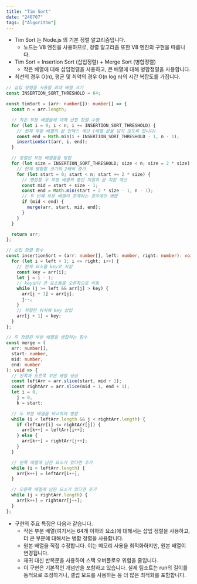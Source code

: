 ```yaml
---
title: "Tim Sort"
date: "240707"
tags: ["Algorithm"]
---
```


- Tim Sort 는 Node.js 의 기본 정렬 알고리즘입니다.
  - 노드는 V8 엔진을 사용하므로, 정렬 알고리즘 또한 V8 엔진의 구현을 따릅니다.
- Tim Sort = Insertion Sort (삽입정렬) + Merge Sort (병합정렬)
  - 작은 배열에 대해 삽입정렬을 사용하고, 큰 배열에 대해 병합정렬을 사용합니다.
- 최선의 경우 O(n), 평균 및 최악의 경우 O(n log n)의 시간 복잡도를 가집니다.

```ts
// 삽입 정렬을 사용할 최대 배열 크기
const INSERTION_SORT_THRESHOLD = 64;

const timSort = (arr: number[]): number[] => {
  const n = arr.length;

  // 작은 부분 배열들에 대해 삽입 정렬 수행
  for (let i = 0; i < n; i += INSERTION_SORT_THRESHOLD) {
    // 현재 부분 배열의 끝 인덱스 계산 (배열 끝을 넘지 않도록 합니다)
    const end = Math.min(i + INSERTION_SORT_THRESHOLD - 1, n - 1);
    insertionSort(arr, i, end);
  }

  // 정렬된 부분 배열들을 병합
  for (let size = INSERTION_SORT_THRESHOLD; size < n; size = 2 * size) {
    // 현재 병합할 크기의 2배씩 증가
    for (let start = 0; start < n; start += 2 * size) {
      // 병합할 두 부분 배열의 중간 지점과 끝 지점 계산
      const mid = start + size - 1;
      const end = Math.min(start + 2 * size - 1, n - 1);
      // 두 번째 부분 배열이 존재하는 경우에만 병합
      if (mid < end) {
        merge(arr, start, mid, end);
      }
    }
  }

  return arr;
};

// 삽입 정렬 함수
const insertionSort = (arr: number[], left: number, right: number): void => {
  for (let i = left + 1; i <= right; i++) {
    // 현재 요소를 key로 저장
    const key = arr[i];
    let j = i - 1;
    // key보다 큰 요소들을 오른쪽으로 이동
    while (j >= left && arr[j] > key) {
      arr[j + 1] = arr[j];
      j--;
    }
    // 적절한 위치에 key 삽입
    arr[j + 1] = key;
  }
};

// 두 정렬된 부분 배열을 병합하는 함수
const merge = (
  arr: number[],
  start: number,
  mid: number,
  end: number
): void => {
  // 왼쪽과 오른쪽 부분 배열 생성
  const leftArr = arr.slice(start, mid + 1);
  const rightArr = arr.slice(mid + 1, end + 1);
  let i = 0,
    j = 0,
    k = start;

  // 두 부분 배열을 비교하며 병합
  while (i < leftArr.length && j < rightArr.length) {
    if (leftArr[i] <= rightArr[j]) {
      arr[k++] = leftArr[i++];
    } else {
      arr[k++] = rightArr[j++];
    }
  }

  // 왼쪽 배열에 남은 요소가 있다면 추가
  while (i < leftArr.length) {
    arr[k++] = leftArr[i++];
  }

  // 오른쪽 배열에 남은 요소가 있다면 추가
  while (j < rightArr.length) {
    arr[k++] = rightArr[j++];
  }
};
```

- 구현의 주요 특징은 다음과 같습니다.
  - 작은 부분 배열(여기서는 64개 이하의 요소)에 대해서는 삽입 정렬을 사용하고, 더 큰 부분에 대해서는 병합 정렬을 사용합니다.
  - 원본 배열을 직접 수정합니다. 이는 메모리 사용을 최적화하지만, 원본 배열이 변경됩니다.
  - 재귀 대신 반복문을 사용하여 스택 오버플로우 위험을 줄입니다.
  - 이 구현은 기본적인 개념만을 포함하고 있습니다. 실제 팀소트는 run의 길이를 동적으로 조정하거나, 갤럽 모드를 사용하는 등 더 많은 최적화를 포함합니다.
